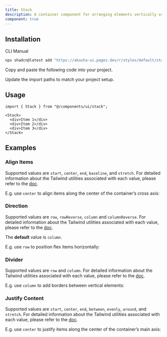 ```yaml
---
title: Stack
description: A container component for arranging elements vertically or horizontally.
component: true
---
```


<ComponentPreview name="stack-demo" description="A stack component." />

## Installation

<Tabs defaultValue="cli">

<TabsList>
  <TabsTrigger value="cli">CLI</TabsTrigger>
  <TabsTrigger value="manual">Manual</TabsTrigger>
</TabsList>
<TabsContent value="cli">

```bash
npx shadcn@latest add "https://akasha-ui.pages.dev/r/styles/default/stack.json"
```

</TabsContent>

<TabsContent value="manual">

<Steps>

<Step>Copy and paste the following code into your project.</Step>

<ComponentSource name="stack" />

<Step>Update the import paths to match your project setup.</Step>

</Steps>

</TabsContent>

</Tabs>

## Usage

```tsx
import { Stack } from "@/components/ui/stack";
```

```tsx
<Stack>
  <div>Item 1</div>
  <div>Item 2</div>
  <div>Item 3</div>
</Stack>
```

## Examples

### Align Items

Supported values are `start`, `center`, `end`, `baseline`, and `stretch`.
For detailed information about the Tailwind utilities associated with each value, please refer to the [doc](https://tailwindcss.com/docs/align-items).

E.g. use `center` to align items along the center of the container’s cross axis:

<ComponentPreview name="stack-align-items" />

### Direction

Supported values are `row`, `rowReverse`, `column` and `columnReverse`. For detailed information about the Tailwind utilities associated with each value, please refer to the [doc](https://tailwindcss.com/docs/flex-direction).

The **default** value is `column`.

E.g. use `row` to position flex items horizontally:

<ComponentPreview name="stack-direction" />

### Divider

Supported values are `row` and `column`. For detailed information about the Tailwind utilities associated with each value, please refer to the [doc](https://tailwindcss.com/docs/divide-width).

E.g. use `column` to add borders between vertical elements:

<ComponentPreview name="stack-divider" />

### Justify Content

Supported values are `start`, `center`, `end`, `between`, `evenly`, `around`, and `stretch`.
For detailed information about the Tailwind utilities associated with each value, please refer to the [doc](https://tailwindcss.com/docs/justify-content).

E.g. use `center` to justify items along the center of the container’s main axis:

<ComponentPreview name="stack-justify-content" />
